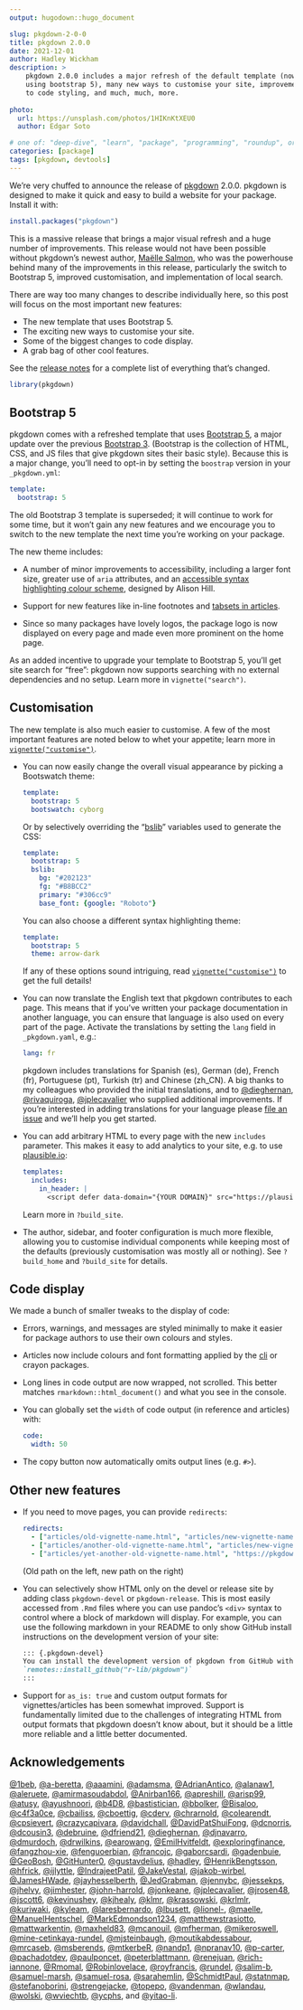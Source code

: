 ```yaml
---
output: hugodown::hugo_document

slug: pkgdown-2-0-0
title: pkgdown 2.0.0
date: 2021-12-01
author: Hadley Wickham
description: >
    pkgdown 2.0.0 includes a major refresh of the default template (now 
    using bootstrap 5), many new ways to customise your site, improvements
    to code styling, and much, much, more.
    
photo:
  url: https://unsplash.com/photos/1HIKnKtXEU0
  author: Edgar Soto

# one of: "deep-dive", "learn", "package", "programming", "roundup", or "other"
categories: [package] 
tags: [pkgdown, devtools]
---
```


```{=html}
<!--
TODO:
* [x] Look over / edit the post's title in the yaml
* [x] Edit (or delete) the description; note this appears in the Twitter card
* [x] Pick category and tags (see existing with `hugodown::tidy_show_meta()`)
* [x] Find photo & update yaml metadata
* [x] Create `thumbnail-sq.jpg`; height and width should be equal
* [x] Create `thumbnail-wd.jpg`; width should be >5x height
* [x] `hugodown::use_tidy_thumbnails()`
* [x] Add intro sentence, e.g. the standard tagline for the package
* [x] `usethis::use_tidy_thanks()`
-->
```
We're very chuffed to announce the release of [pkgdown](https://pkgdown.r-lib.org) 2.0.0.
pkgdown is designed to make it quick and easy to build a website for your package.
Install it with:

```r
install.packages("pkgdown")
```

This is a massive release that brings a major visual refresh and a huge number of improvements.
This release would not have been possible without pkgdown's newest author, [Maëlle Salmon](https://masalmon.eu), who was the powerhouse behind many of the improvements in this release, particularly the switch to Bootstrap 5, improved customisation, and implementation of local search.

There are way too many changes to describe individually here, so this post will focus on the most important new features:

-   The new template that uses Bootstrap 5.
-   The exciting new ways to customise your site.
-   Some of the biggest changes to code display.
-   A grab bag of other cool features.

See the [release notes](https://pkgdown.r-lib.org/news/index.html) for a complete list of everything that's changed.

```r
library(pkgdown)
```

## Bootstrap 5

pkgdown comes with a refreshed template that uses [Bootstrap 5](https://getbootstrap.com/docs/5.1/getting-started/introduction/), a major update over the previous [Bootstrap 3](https://getbootstrap.com/docs/3.4/).
(Bootstrap is the collection of HTML, CSS, and JS files that give pkgdown sites their basic style).
Because this is a major change, you'll need to opt-in by setting the `boostrap` version in your `_pkgdown.yml`:

``` yaml
template:
  bootstrap: 5
```

The old Bootstrap 3 template is superseded; it will continue to work for some time, but it won't gain any new features and we encourage you to switch to the new template the next time you're working on your package.

The new theme includes:

-   A number of minor improvements to accessibility, including a larger font size, greater use of `aria` attributes, and an [accessible syntax highlighting colour scheme](https://apreshill.github.io/rmda11y/arrow.html), designed by Alison Hill.

-   Support for new features like in-line footnotes and [tabsets in articles](https://bookdown.org/yihui/rmarkdown-cookbook/html-tabs.html).

-   Since so many packages have lovely logos, the package logo is now displayed on every page and made even more prominent on the home page.

As an added incentive to upgrade your template to Bootstrap 5, you'll get site search for "free": pkgdown now supports searching with no external dependencies and no setup.
Learn more in `vignette("search")`.

## Customisation

The new template is also much easier to customise.
A few of the most important features are noted below to whet your appetite; learn more in [`vignette("customise")`](https://pkgdown.r-lib.org/articles/customise.html).

-   You can now easily change the overall visual appearance by picking a Bootswatch theme:

    ``` yaml
    template:
      bootstrap: 5
      bootswatch: cyborg
    ```

    Or by selectively overriding the "[bslib](https://rstudio.github.io/bslib/)" variables used to generate the CSS:

    ``` yaml
    template:
      bootstrap: 5
      bslib:
        bg: "#202123"
        fg: "#B8BCC2"
        primary: "#306cc9"
        base_font: {google: "Roboto"}
    ```

    You can also choose a different syntax highlighting theme:

    ``` yaml
    template:
      bootstrap: 5
      theme: arrow-dark
    ```

    If any of these options sound intriguing, read [`vignette("customise")`](https://pkgdown.r-lib.org/articles/customise.html) to get the full details!

-   You can now translate the English text that pkgdown contributes to each page.
    This means that if you've written your package documentation in another language, you can ensure that language is also used on every part of the page.
    Activate the translations by setting the `lang` field in `_pkgdown.yaml`, e.g.:

    ``` yaml
    lang: fr
    ```

    pkgdown includes translations for Spanish (es), German (de), French (fr), Portuguese (pt), Turkish (tr) and Chinese (zh_CN).
    A big thanks to my colleagues who provided the initial translations, and to [\@dieghernan](https://github.com/dieghernan), [\@rivaquiroga](https://github.com/rivaquiroga), [\@jplecavalier](https://github.com/jplecavalier) who supplied additional improvements.
    If you're interested in adding translations for your language please [file an issue](https://github.com/r-lib/pkgdown/issues) and we'll help you get started.

-   You can add arbitrary HTML to every page with the new `includes` parameter.
    This makes it easy to add analytics to your site, e.g. to use [plausible.io](https://plausible.io):

    ``` yaml
    templates:
      includes:
        in_header: |
          <script defer data-domain="{YOUR DOMAIN}" src="https://plausible.io/js/plausible.js"></script>
    ```

    Learn more in `?build_site`.

-   The author, sidebar, and footer configuration is much more flexible, allowing you to customise individual components while keeping most of the defaults (previously customisation was mostly all or nothing).
    See `?build_home` and `?build_site` for details.

## Code display

We made a bunch of smaller tweaks to the display of code:

-   Errors, warnings, and messages are styled minimally to make it easier for package authors to use their own colours and styles.

-   Articles now include colours and font formatting applied by the [cli](https://cli.r-lib.org) or crayon packages.

-   Long lines in code output are now wrapped, not scrolled.
    This better matches `rmarkdown::html_document()` and what you see in the console.

-   You can globally set the `width` of code output (in reference and articles) with:

    ``` yaml
    code:
      width: 50
    ```

-   The copy button now automatically omits output lines (e.g. `#>`).

## Other new features

-   If you need to move pages, you can provide `redirects`:

    ``` yaml
    redirects:
      - ["articles/old-vignette-name.html", "articles/new-vignette-name.html"]
      - ["articles/another-old-vignette-name.html", "articles/new-vignette-name.html"]
      - ["articles/yet-another-old-vignette-name.html", "https://pkgdown.r-lib.org/dev"]
    ```

    (Old path on the left, new path on the right)

-   You can selectively show HTML only on the devel or release site by adding class `pkgdown-devel` or `pkgdown-release`.
    This is most easily accessed from `.Rmd` files where you can use pandoc's `<div>` syntax to control where a block of markdown will display.
    For example, you can use the following markdown in your README to only show GitHub install instructions on the development version of your site:

    ``` md
    ::: {.pkgdown-devel}
    You can install the development version of pkgdown from GitHub with:
    `remotes::install_github("r-lib/pkgdown")`
    :::
    ```

-   Support for `as_is: true` and custom output formats for vignettes/articles has been somewhat improved.
    Support is fundamentally limited due to the challenges of integrating HTML from output formats that pkgdown doesn't know about, but it should be a little more reliable and a little better documented.

## Acknowledgements

[\@1beb](https://github.com/1beb), [\@a-beretta](https://github.com/a-beretta), [\@aaamini](https://github.com/aaamini), [\@adamsma](https://github.com/adamsma), [\@AdrianAntico](https://github.com/AdrianAntico), [\@alanaw1](https://github.com/alanaw1), [\@aleruete](https://github.com/aleruete), [\@amirmasoudabdol](https://github.com/amirmasoudabdol), [\@Anirban166](https://github.com/Anirban166), [\@apreshill](https://github.com/apreshill), [\@arisp99](https://github.com/arisp99), [\@atusy](https://github.com/atusy), [\@ayushnoori](https://github.com/ayushnoori), [\@b4D8](https://github.com/b4D8), [\@bastistician](https://github.com/bastistician), [\@bbolker](https://github.com/bbolker), [\@Bisaloo](https://github.com/Bisaloo), [\@c4f3a0ce](https://github.com/c4f3a0ce), [\@cbailiss](https://github.com/cbailiss), [\@cboettig](https://github.com/cboettig), [\@cderv](https://github.com/cderv), [\@chrarnold](https://github.com/chrarnold), [\@colearendt](https://github.com/colearendt), [\@cpsievert](https://github.com/cpsievert), [\@crazycapivara](https://github.com/crazycapivara), [\@davidchall](https://github.com/davidchall), [\@DavidPatShuiFong](https://github.com/DavidPatShuiFong), [\@dcnorris](https://github.com/dcnorris), [\@dcousin3](https://github.com/dcousin3), [\@debruine](https://github.com/debruine), [\@dfriend21](https://github.com/dfriend21), [\@dieghernan](https://github.com/dieghernan), [\@djnavarro](https://github.com/djnavarro), [\@dmurdoch](https://github.com/dmurdoch), [\@drwilkins](https://github.com/drwilkins), [\@earowang](https://github.com/earowang), [\@EmilHvitfeldt](https://github.com/EmilHvitfeldt), [\@exploringfinance](https://github.com/exploringfinance), [\@fangzhou-xie](https://github.com/fangzhou-xie), [\@fenguoerbian](https://github.com/fenguoerbian), [\@francojc](https://github.com/francojc), [\@gaborcsardi](https://github.com/gaborcsardi), [\@gadenbuie](https://github.com/gadenbuie), [\@GeoBosh](https://github.com/GeoBosh), [\@GitHunter0](https://github.com/GitHunter0), [\@gustavdelius](https://github.com/gustavdelius), [\@hadley](https://github.com/hadley), [\@HenrikBengtsson](https://github.com/HenrikBengtsson), [\@hfrick](https://github.com/hfrick), [\@ijlyttle](https://github.com/ijlyttle), [\@IndrajeetPatil](https://github.com/IndrajeetPatil), [\@JakeVestal](https://github.com/JakeVestal), [\@jakob-wirbel](https://github.com/jakob-wirbel), [\@JamesHWade](https://github.com/JamesHWade), [\@jayhesselberth](https://github.com/jayhesselberth), [\@JedGrabman](https://github.com/JedGrabman), [\@jennybc](https://github.com/jennybc), [\@jessekps](https://github.com/jessekps), [\@jhelvy](https://github.com/jhelvy), [\@jimhester](https://github.com/jimhester), [\@john-harrold](https://github.com/john-harrold), [\@jonkeane](https://github.com/jonkeane), [\@jplecavalier](https://github.com/jplecavalier), [\@jrosen48](https://github.com/jrosen48), [\@jscott6](https://github.com/jscott6), [\@kevinushey](https://github.com/kevinushey), [\@kjhealy](https://github.com/kjhealy), [\@klmr](https://github.com/klmr), [\@krassowski](https://github.com/krassowski), [\@krlmlr](https://github.com/krlmlr), [\@kuriwaki](https://github.com/kuriwaki), [\@kyleam](https://github.com/kyleam), [\@laresbernardo](https://github.com/laresbernardo), [\@lbusett](https://github.com/lbusett), [\@lionel-](https://github.com/lionel-), [\@maelle](https://github.com/maelle), [\@ManuelHentschel](https://github.com/ManuelHentschel), [\@MarkEdmondson1234](https://github.com/MarkEdmondson1234), [\@matthewstrasiotto](https://github.com/matthewstrasiotto), [\@mattwarkentin](https://github.com/mattwarkentin), [\@maxheld83](https://github.com/maxheld83), [\@mcanouil](https://github.com/mcanouil), [\@mfherman](https://github.com/mfherman), [\@mikeroswell](https://github.com/mikeroswell), [\@mine-cetinkaya-rundel](https://github.com/mine-cetinkaya-rundel), [\@mjsteinbaugh](https://github.com/mjsteinbaugh), [\@moutikabdessabour](https://github.com/moutikabdessabour), [\@mrcaseb](https://github.com/mrcaseb), [\@msberends](https://github.com/msberends), [\@mtkerbeR](https://github.com/mtkerbeR), [\@nandp1](https://github.com/nandp1), [\@npranav10](https://github.com/npranav10), [\@p-carter](https://github.com/p-carter), [\@pachadotdev](https://github.com/pachadotdev), [\@paulponcet](https://github.com/paulponcet), [\@peterblattmann](https://github.com/peterblattmann), [\@renejuan](https://github.com/renejuan), [\@rich-iannone](https://github.com/rich-iannone), [\@Rmomal](https://github.com/Rmomal), [\@Robinlovelace](https://github.com/Robinlovelace), [\@royfrancis](https://github.com/royfrancis), [\@rundel](https://github.com/rundel), [\@salim-b](https://github.com/salim-b), [\@samuel-marsh](https://github.com/samuel-marsh), [\@samuel-rosa](https://github.com/samuel-rosa), [\@sarahemlin](https://github.com/sarahemlin), [\@SchmidtPaul](https://github.com/SchmidtPaul), [\@statnmap](https://github.com/statnmap), [\@stefanoborini](https://github.com/stefanoborini), [\@strengejacke](https://github.com/strengejacke), [\@topepo](https://github.com/topepo), [\@vandenman](https://github.com/vandenman), [\@wlandau](https://github.com/wlandau), [\@wolski](https://github.com/wolski), [\@wviechtb](https://github.com/wviechtb), [\@ycphs](https://github.com/ycphs), and [\@yitao-li](https://github.com/yitao-li).
